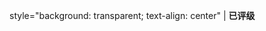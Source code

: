 style="background: transparent; text-align: center" | '''已评级'''<noinclude>
{{Documentation}}
</noinclude>